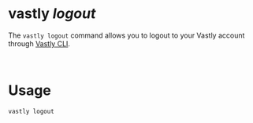 # vastly <em> logout</em>

The `vastly logout` command allows you to logout to your Vastly account through [Vastly CLI](/vastly-cli).

<br/>

# Usage
  ```bash copy filename="terminal"
  vastly logout
  ```